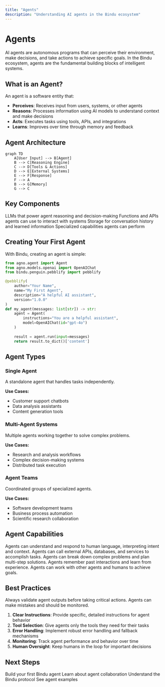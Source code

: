 ```yaml
---
title: "Agents"
description: "Understanding AI agents in the Bindu ecosystem"
---
```


# Agents

AI agents are autonomous programs that can perceive their environment, make decisions, and take actions to achieve specific goals. In the Bindu ecosystem, agents are the fundamental building blocks of intelligent systems.

## What is an Agent?

An agent is a software entity that:

- **Perceives**: Receives input from users, systems, or other agents
- **Reasons**: Processes information using AI models to understand context and make decisions
- **Acts**: Executes tasks using tools, APIs, and integrations
- **Learns**: Improves over time through memory and feedback

## Agent Architecture

```mermaid
graph TD
    A[User Input] --> B[Agent]
    B --> C[Reasoning Engine]
    C --> D[Tools & Actions]
    D --> E[External Systems]
    E --> F[Response]
    F --> A
    B --> G[Memory]
    G --> C
```

## Key Components

<CardGroup cols={2}>
  <Card title="Models" icon="brain">
    LLMs that power agent reasoning and decision-making
  </Card>
  <Card title="Tools" icon="wrench">
    Functions and APIs agents can use to interact with systems
  </Card>
  <Card title="Memory" icon="database">
    Storage for conversation history and learned information
  </Card>
  <Card title="Skills" icon="star">
    Specialized capabilities agents can perform
  </Card>
</CardGroup>

## Creating Your First Agent

With Bindu, creating an agent is simple:

```python
from agno.agent import Agent
from agno.models.openai import OpenAIChat
from bindu.penguin.pebblify import pebblify

@pebblify(
    author="Your Name",
    name="My First Agent",
    description="A helpful AI assistant",
    version="1.0.0"
)
def my_agent(messages: list[str]) -> str:
    agent = Agent(
        instructions="You are a helpful assistant",
        model=OpenAIChat(id="gpt-4o")
    )
    
    result = agent.run(input=messages)
    return result.to_dict()['content']
```

## Agent Types

### Single Agent

A standalone agent that handles tasks independently.

**Use Cases:**
- Customer support chatbots
- Data analysis assistants
- Content generation tools

### Multi-Agent Systems

Multiple agents working together to solve complex problems.

**Use Cases:**
- Research and analysis workflows
- Complex decision-making systems
- Distributed task execution

### Agent Teams

Coordinated groups of specialized agents.

**Use Cases:**
- Software development teams
- Business process automation
- Scientific research collaboration

## Agent Capabilities

<AccordionGroup>
  <Accordion title="Natural Language Understanding" icon="message">
    Agents can understand and respond to human language, interpreting intent and context.
  </Accordion>

  <Accordion title="Tool Usage" icon="tools">
    Agents can call external APIs, databases, and services to accomplish tasks.
  </Accordion>

  <Accordion title="Reasoning" icon="lightbulb">
    Agents can break down complex problems and plan multi-step solutions.
  </Accordion>

  <Accordion title="Memory" icon="brain">
    Agents remember past interactions and learn from experience.
  </Accordion>

  <Accordion title="Collaboration" icon="users">
    Agents can work with other agents and humans to achieve goals.
  </Accordion>
</AccordionGroup>

## Best Practices

<Warning>
Always validate agent outputs before taking critical actions. Agents can make mistakes and should be monitored.
</Warning>

1. **Clear Instructions**: Provide specific, detailed instructions for agent behavior
2. **Tool Selection**: Give agents only the tools they need for their tasks
3. **Error Handling**: Implement robust error handling and fallback mechanisms
4. **Monitoring**: Track agent performance and behavior over time
5. **Human Oversight**: Keep humans in the loop for important decisions

## Next Steps

<CardGroup cols={2}>
  <Card title="Quickstart" icon="rocket" href="/quickstart">
    Build your first Bindu agent
  </Card>
  <Card title="Multi-Agent Systems" icon="users" href="/introduction/multi-agent-systems">
    Learn about agent collaboration
  </Card>
  <Card title="Protocol" icon="book" href="/protocol">
    Understand the Bindu protocol
  </Card>
  <Card title="Examples" icon="code" href="/examples">
    See agent examples
  </Card>
</CardGroup>
